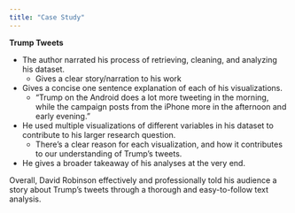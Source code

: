```yaml
---
title: "Case Study"
---
```


**Trump Tweets** 

- The author narrated his process of retrieving, cleaning, and analyzing his dataset. 
  - Gives a clear story/narration to his work
- Gives a concise one sentence explanation of each of his visualizations. 
  - "Trump on the Android does a lot more tweeting in the morning, while the campaign posts from the iPhone more in the afternoon and early evening."
- He used multiple visualizations of different variables in his dataset to contribute to his larger research question. 
  - There's a clear reason for each visualization, and how it contributes to our understanding of Trump's tweets. 
- He gives a broader takeaway of his analyses at the very end. 

Overall, David Robinson effectively and professionally told his audience a story about Trump's tweets through a thorough and easy-to-follow text analysis. 
